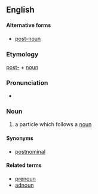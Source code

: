 ==English==
====Alternative forms====
*[[post-noun]]
===Etymology===

[[post-]] + [[noun]]
===Pronunciation===

*{{IPA|posnaʊn}}
===Noun===
{{en-noun}}

# a particle which follows a [[noun]]


====Synonyms====
*[[postnominal]]
====Related terms====
*[[prenoun]]
*[[adnoun]]